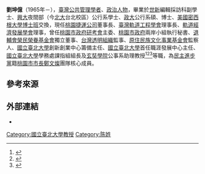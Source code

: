 {{Infobox_officeholder
| name = 劉坤億
| caption = 
| office1 = {{flagicon image<!-- 注释: |Taoyuan Metro logo.svg -->}} [[桃園捷運公司|桃園捷運公司]]第6任董事長
| term_start1 = 2016年7月5日
| term_end1 = 
| predecessor1 = [[何煖軒|何煖軒]]
| successor1 = 
| 1blankname1  = 市長
| 1namedata1 =[[鄭文燦|鄭文燦]]
| office2 = {{flagicon image|Emblem of Taoyuan City.svg}} [[桃園市政府|桃園市政府]]第1任研究發展考核委員會主任委員
| term_start2 = 2014年12月25日
| term_end2 = 2016年9月12日
| predecessor2 = [[陳盛|陳盛]]（'''縣政府'''）
| successor2 = [[邱俊銘|邱俊銘]]
| 1blankname2  = 市長
| 1namedata2 =[[鄭文燦|鄭文燦]]
| office4 = {{Show if file exists|comment=檔案已被刪除（本模板會在檔案恢復時自動顯示檔案，並由機器人自動清理模板，無需撤銷機器人的編輯）|file=National Taipei University logo.svg|text={{flagicon image|National Taipei University logo.svg}}}}[[國立臺北大學|國立臺北大學]]第1任學務處職涯發展中心主任
| 1blankname4  = 學務長
| 1namedata4 =[[黃朝盟|黃朝盟]]
| term_start4 = 2012年9月
| term_end4 = 2014年12月
| predecessor4 = '''首任'''
| successor4 = [[蔡顯童|蔡顯童]]
| office3 = {{Show if file exists|comment=檔案已被刪除（本模板會在檔案恢復時自動顯示檔案，並由機器人自動清理模板，無需撤銷機器人的編輯）|file=National Taipei University logo.svg|text={{flagicon image|National Taipei University logo.svg}}}}[[國立臺北大學|國立臺北大學]]第1任學務處創新創業中心籌備處主任
| 1blankname3  = 學務長
| 1namedata3 =[[黃朝盟|黃朝盟]]
| term_start3 = 2014年11月
| term_end3 = 2014年12月
| predecessor3 = '''首任'''
| successor3 = [[江振宇|江振宇]]
| 國籍     = {{ROC}}
| 居住地 = {{TWN}}[[新北市|新北市]][[三峽區|三峽區]]
| birth_date = 1965年
| birth_place = {{TW}}
| death_date =
| death_place =
| Native place = 
| spouse = 
| parents = 
| party = {{Dpp}}
| profession = [[行政學|行政學]][[教授|教授]]、[[政治人物|政治人物]]
| religion =
| signature = 
| footnotes = 
| awards = 
| educate =
* 世界新聞專科學校（今[[世新大學|世新大學]]）編輯採訪科副學士
* [[國立中興大學|國立中興大學]]法商學院進修學士班（今[[國立臺北大學|國立臺北大學]]臺北校區）公共行政系
* [[國立政治大學|國立政治大學]]公共行政系[[碩士|碩士]]
* [[美國|美國]][[密西根大學|密西根大學]]公共政策[[博士班|博士班]]交換
* [[國立政治大學|國立政治大學]]公共行政系[[博士|博士]]
| past = 
* [[桃園大眾捷運股份有限公司|桃園大眾捷運股份有限公司]]董事長
* [[桃園市政府|桃園市政府]]研究發展考核委員會主任委員
* [[桃園市政府|桃園市政府]]兩岸小組執行秘書
* [[財團法人|財團法人]][[退輔會|榮民榮眷基金會]]獨立董事
* [[財團法人|財團法人]][[國立中正文化中心|國立中正文化中心]]監察人
* [[財團法人|財團法人]][[原住民族文化事業基金會|原住民族文化事業基金會]]監察人
* [[社團法人|社團法人]][[臺灣|臺灣]][[軌道|軌道]][[工程|工程]][[學會|學會]]理事長
* [[社團法人|社團法人]][[臺灣|臺灣]][[軌道|軌道]][[經濟發展|經濟發展]][[學會|學會]]理事
* [[社團法人|社團法人]]臺灣透明組織監事
* [[行政院人事行政總處|行政院人事行政總處]]員額評鑑委員會委員
* [[考試院|考試院]][[公務人員保障暨培訓委員會|公務人員保障暨培訓委員會]]顧問
* [[國立臺北大學|國立臺北大學]]學務處職涯發展中心主任
* [[國立臺北大學|國立臺北大學]]學務處創新創業中心籌備處主任
* [[國立臺北大學|國立臺北大學]]學務處課外活動指導組組長
* [[國立臺北大學|國立臺北大學]]公共行政暨政策系[[副教授|副教授]]
* [[玄奘大學|玄奘學院]]公共事務管理系[[助理教授|助理教授]]
}}

'''劉坤億'''（1965年－），[[臺灣|臺灣]][[公共管理|公共管理]][[學者|學者]]、[[政治人物|政治人物]]，畢業於[[世新大學|世新]]編輯採訪科副學士、[[興大|興大]]夜間部（今[[國立臺北大學|北大]]台北校區）公行系學士、[[政大|政大]]公行系碩、博士、[[美國|美國]][[密西根大學|密西根大學]][[博士班|博士班]]交換，現任[[桃園捷運公司|桃園捷運公司]]董事長、[[臺灣|臺灣]][[軌道|軌道]][[工程|工程]][[學會|學會]]理事長、[[軌道|軌道]][[經濟發展|經濟發展]][[學會|學會]]理事，曾任[[桃園市政府|桃園市政府]][[研考會|研考會]]主委、[[桃園市政府|桃園市政府]]兩岸小組執行秘書、[[退輔會|退輔會]][[榮民榮眷基金會|榮民榮眷基金會]]獨立董事、[[台灣透明組織|台灣透明組織]]監事、[[原住民族文化事業基金會|原住民族文化事業基金會]]監察人、[[國立臺北大學|國立臺北大學]]創新創業中心籌備主任、[[國立臺北大學|國立臺北大學]]首任職涯發展中心主任、[[國立臺北大學|國立臺北大學]]學務處課指組組長及[[玄奘大學|玄奘學院]]公事系助理教授<ref>{{cite web  |url=https://www.tymetro.com.tw/tymetro-new/tw/_pages/about/chairman.html  |title=首長介紹  |publisher=桃園捷運  |accessdate=2020-07-22  |archive-date=2020-10-20  |archive-url=https://web.archive.org/web/20201020024820/https://www.tymetro.com.tw/tymetro-new/tw/_pages/about/chairman.html  |dead-url=no  }}</ref><ref>{{cite web |url=https://pa.ntpu.edu.tw/index.php/ch/teacher/teacher_more/35 |title=專任教師-劉坤億副教授 |publisher=國立台北大學 |accessdate=2020-07-22 |archive-date=2020-07-22 |archive-url=https://web.archive.org/web/20200722185657/https://pa.ntpu.edu.tw/index.php/ch/teacher/teacher_more/35 |dead-url=no }}</ref><ref>{{cite news |title=桃捷董事長 劉坤億接任 |url=https://www.chinatimes.com/newspapers/20160914000154-260204?chdtv |author=龍益雲 |publisher=工商時報 |date=2016-09-14 |accessdate=2020-07-22 |archive-date=2020-07-22 |archive-url=https://web.archive.org/web/20200722091927/https://www.chinatimes.com/newspapers/20160914000154-260204?chdtv |dead-url=no }}</ref>等職，為[[民主進步黨|民主進步黨]]籍[[桃園市市長|桃園市市長]][[鄭文燦|鄭文燦]]團隊核心成員。

== 參考來源 ==
{{reflist}}

== 外部連結 ==
*{{facebook|kuniliu}}

[[Category:國立臺北大學教授|Category:國立臺北大學教授]]
[[Category:陈姓|Category:陈姓]]